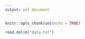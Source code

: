 ```yaml
---
output: pdf_document
---
```


```r
knitr::opts_chunk$set(echo = TRUE)
```

```r
read.delim("data.txt")
```

